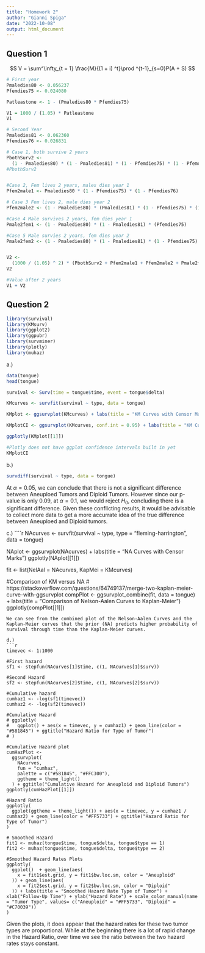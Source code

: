 ```yaml
---
title: "Homework 2"
author: "Gianni Spiga"
date: "2022-10-08"
output: html_document
---
```


## Question 1

$$ 
V = \sum^\infty_{t = 1} \frac{M}{(1 + i) ^t}\prod ^{t-1}_{s=0}P(A + S)
$$ 
```r
# First year
Pmaledies80 <- 0.056237
Pfemdies75 <- 0.024080

Patleastone <- 1 - (Pmaledies80 * Pfemdies75)

V1 = 1000 / (1.05) * Patleastone
V1
```

```r
# Second Year
Pmaledies81 <- 0.062360
Pfemdies76 <- 0.026831

# Case 1, both survive 2 years
PbothSurv2 <-
  (1 - Pmaledies80) * (1 - Pmaledies81) * (1 - Pfemdies75) * (1 - Pfemdies76)
#PbothSurv2


#Case 2, Fem lives 2 years, males dies year 1
Pfem2male1 <- Pmaledies80 * (1 - Pfemdies75) * (1 - Pfemdies76)

# Case 3 Fem lives 2, male dies year 2
Pfem2male2 <- (1 - Pmaledies80) * (Pmaledies81) * (1 - Pfemdies75) * (1 - Pfemdies76)

#Case 4 Male survives 2 years, fem dies year 1 
Pmale2fem1 <- (1 - Pmaledies80) * (1 - Pmaledies81) * (Pfemdies75)

#Case 5 Male survies 2 years, fem dies year 2
Pmale2fem2 <- (1 - Pmaledies80) * (1 - Pmaledies81) * (1 - Pfemdies75) * (Pfemdies76)


V2 <-
  (1000 / (1.05) ^ 2) * (PbothSurv2 + Pfem2male1 + Pfem2male2 + Pmale2fem1 + Pfem2male2)
V2
```

```r
#Value after 2 years
V1 + V2
```

## Question 2

```r
library(survival)
library(KMsurv)
library(ggplot2)
library(ggpubr)
library(survminer)
library(plotly)
library(muhaz)
```

a.)

```r
data(tongue)
head(tongue)

survival <- Surv(time = tongue$time, event = tongue$delta)

KMcurves <- survfit(survival ~ type, data = tongue)

KMplot <- ggsurvplot(KMcurves) + labs(title = "KM Curves with Censor Marks")

KMplotCI <- ggsurvplot(KMcurves, conf.int = 0.95) + labs(title = "KM Curves with Censor Marks")

ggplotly(KMplot[[1]])

#Plotly does not have ggplot confidence intervals built in yet
KMplotCI 
```

b.)
```r
survdiff(survival ~ type, data = tongue)
```

At $\alpha = 0.05$, we can conclude that there is not a significant difference between Aneuploed Tumors and Diploid Tumors. However since our p-value is only 0.09, at $\alpha = 0.1$, we would reject $H_0$, concluding there is a significant difference. Given these conflicting results, it would be advisable to collect more data to get a more accurrate idea of the true difference between Aneuploed and Diploid tumors. 

c.) 
````r
NAcurves <-
  survfit(survival ~ type, type = "fleming-harrington", data = tongue)

NAplot <-
  ggsurvplot(NAcurves) + labs(title = "NA Curves with Censor Marks")
ggplotly(NAplot[[1]])

fit <- list(NelAal = NAcurves, KapMei = KMcurves)

#Comparison of KM versus NA
# https://stackoverflow.com/questions/64749137/merge-two-kaplan-meier-curve-with-ggsurvplot
compPlot <-
  ggsurvplot_combine(fit, data = tongue) + labs(title = "Comparison of Nelson-Aalen Curves to Kaplan-Meier")
ggplotly(compPlot[[1]])
```
We can see from the combined plot of the Nelson-Aalen Curves and the Kaplan-Meier curves that the prior (NA) predicts higher probability of survival through time than the Kaplan-Meier curves. 

d.)
```r
timevec <- 1:1000

#First hazard
sf1 <- stepfun(NAcurves[1]$time, c(1, NAcurves[1]$surv))

#Second Hazard
sf2 <- stepfun(NAcurves[2]$time, c(1, NAcurves[2]$surv))

#Cumulative hazard
cumhaz1 <- -log(sf1(timevec))
cumhaz2 <- -log(sf2(timevec))

#Cumulative Hazard
# ggplotly(
#   ggplot() + aes(x = timevec, y = cumhaz1) + geom_line(color = "#581845") + ggtitle("Hazard Ratio for Type of Tumor")
# )

#Cumulative Hazard plot
cumHazPlot <-
  ggsurvplot(
    NAcurves,
    fun = "cumhaz",
    palette = c("#581845", "#FFC300"),
    ggtheme = theme_light()
  ) + ggtitle("Cumulative Hazard for Aneuploid and Diploid Tumors")
ggplotly(cumHazPlot[[1]])

#Hazard Ratio
ggplotly(
  ggplot(ggtheme = theme_light()) + aes(x = timevec, y = cumhaz1 / cumhaz2) + geom_line(color = "#FF5733") + ggtitle("Hazard Ratio for Type of Tumor")
)

# Smoothed Hazard
fit1 <- muhaz(tongue$time, tongue$delta, tongue$type == 1)
fit2 <- muhaz(tongue$time, tongue$delta, tongue$type == 2)

#Smoothed Hazard Rates Plots
ggplotly(
  ggplot()  + geom_line(aes(
    x = fit1$est.grid, y = fit1$bw.loc.sm, color = "Aneuploid"
  )) + geom_line(aes(
    x = fit2$est.grid, y = fit2$bw.loc.sm, color = "Diploid"
  )) + labs(title = "Smoothed Hazard Rate Type of Tumor") + xlab("Follow-Up Time") + ylab("Hazard Rate") + scale_color_manual(name = "Tumor Type", values= c("Aneuploid" = "#FF5733", "Diploid" = "#C70039"))
)
```
Given the plots, it does appear that the hazard rates for these two tumor types are proportional. While at the beginning there is a lot of rapid change in the Hazard Ratio, over time we see the ratio between the two hazard rates stays constant. 
